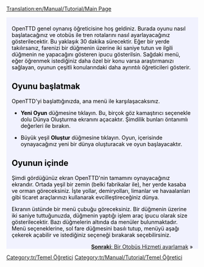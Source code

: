 [[Translation:en/Manual/Tutorial/Main Page]]

{{en/Tabs|5|1
|en/Öğretici|1. Başlangıç<!--
-->|tr/Manual/Tutorial/Otobüsler|2. Otobüsler<!--
-->|tr/Manual/Tutorial/Trenler|3. Trenler<!--
-->|tr/Manual/Tutorial/Uçaklar|4. Uçaklar<!--
-->|tr/Manual/Tutorial/Sonuç|5. Sonuç}}
<div style="padding:.5em 1em 1em 1em; border-top:none; background-color:#f1f2fe; color:#000;">
{{tr/Manual/Tutorial/Öğretici}}
[[Category:tr/Temel Öğretici]]
OpenTTD genel oynanış öğreticisine hoş geldiniz. Burada oyunu nasıl başlatacağınız ve otobüs ile tren rotalarını nasıl ayarlayacağınız gösterilecektir. Bu yaklaşık 30 dakika sürecektir. Eğer bir yerde takılırsanız, farenizi bir düğmenin üzerine iki saniye tutun ve ilgili düğmenin ne yapacağını gösteren ipucu gösterilsin. Sağdaki menü, eğer öğrenmek istediğiniz daha özel bir konu varsa araştırmanızı sağlayan, oyunun çeşitli konularındaki daha ayrıntılı öğreticileri gösterir.
==Oyunu başlatmak==
{{en/Phototable|[[File:en/Manual/Main menu new game.png|Ana menü]]|OpenTTD ana menüsü|center}}
OpenTTD'yi başlattığınızda, ana menü ile karşılaşacaksınız.

*'''Yeni Oyun''' düğmesine tıklayın. Bu, birçok göz kamaştırıcı seçenekle dolu Dünya Oluşturma ekranını açacaktır. Şimdilik bunları öntanımlı değerleri ile bırakın. 
{{en/Phototable|[[File:en/Manual/Worldgenerationdialog.png|Dünya Oluşturma penceresi]]|Dünya Oluşturma penceresi. Üstteki dört resim, iklimi değiştirmenizi sağlar. Bu öğretici için tüm seçenekleri olduğu gibi bırakacağız.|center}}

*Büyük yeşil '''Oluştur''' düğmesine tıklayın. Oyun, içerisinde oynayacağınız yeni bir dünya oluşturacak ve oyun başlayacaktır.

==Oyunun içinde==
{{en/Phototable|[[File:en/Manual/Tutorial/Aftergamestart.png|başladıktan sonra]]|Oyun başladıktan hemen sonra.|right}}
Şimdi gördüğünüz ekran OpenTTD'nin tamamını oynayacağınız ekrandır. Ortada yeşil bir zemin (belki fabrikalar ile), her yerde kasaba ve orman göreceksiniz. İşte yollar, demiryolları, limanlar ve havaalanları gibi ticaret araçlarınızı kullanarak evcilleştireceğiniz dünya. 

Ekranın üstünde bir menü çubuğu göreceksiniz. Bir düğmenin üzerine iki saniye tuttuğunuzda, düğmenin yaptığı işlem araç ipucu olarak size gösterilecektir. Bazı düğmelerin altında da menüler bulunmaktadır. Menü seçeneklerine, sol fare düğmesini basılı tutup, menüyü aşağı çekerek açabilir ve istediğiniz seçeneği bırakarak seçebilirsiniz.
<br style="clear:both;">


<span style="float: right">[[tr/Manual/Tutorial/Otobüsler|'''Sonraki''': Bir Otobüs Hizmeti ayarlamak]] &raquo;</span>
</div>
[[Category:tr/Manual/Tutorial/Temel Öğretici]]